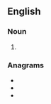 ==English==

===Noun===
{{head|en|noun plural form}}

# {{plural of|amuser|lang=en}}

===Anagrams===
* {{l|en|assumer}}
* {{l|en|Erasmus}}
* {{l|en|masseur}}